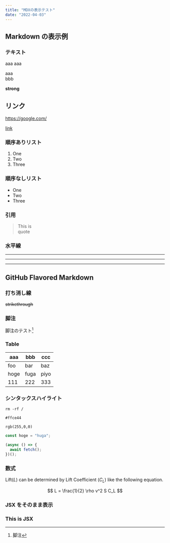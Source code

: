 ```yaml
---
title: "MDXの表示テスト"
date: "2022-04-03"
---
```


## Markdown の表示例

### テキスト

aaa
aaa

aaa  
bbb

**strong**

## リンク

https://google.com/

[link](./)

### 順序ありリスト

1. One
2. Two
3. Three

### 順序なしリスト

- One
- Two
- Three

### 引用

> This
> is  
> quote

### 水平線

---

---

---

## GitHub Flavored Markdown

### 打ち消し線

~~strikethrough~~

### 脚注

脚注のテスト[^anchor]

[^anchor]: 脚注

### Table

| aaa  | bbb  | ccc  |
| ---- | ---- | ---- |
| foo  | bar  | baz  |
| hoge | fuga | piyo |
| 111  | 222  | 333  |

### シンタックスハイライト

`rm -rf /`

`#ffce44`

`rgb(255,0,0)`

```ts
const hoge = "huga";

(async () => {
  await fetch();
})();
```

### 数式

Lift($L$) can be determined by Lift Coefficient ($C_L$) like the following
equation.

$$
L = \frac{1}{2} \rho v^2 S C_L
$$

### JSX をそのまま表示

<div style={{ padding: "20px", backgroundColor: "tomato" }}>
  <h3>This is JSX</h3>
</div>

